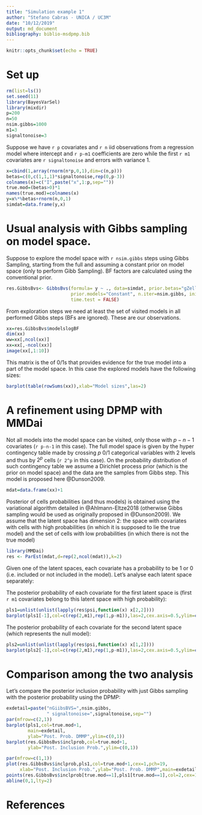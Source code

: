 ```yaml
--- 
title: "Simulation example 1" 
author: "Stefano Cabras - UNICA / UC3M" 
date: "10/12/2019" 
output: md_document 
bibliography: biblio-msdpmp.bib 
--- 
```


  
```r
knitr::opts_chunk$set(echo = TRUE) 
``` 


# Set up 

```r
rm(list=ls()) 
set.seed(11) 
library(BayesVarSel) 
library(mixdir) 
p=200 
n=50 
nsim.gibbs=1000
m1=3 
signaltonoise=3 
``` 

Suppose we have `r p` covariates and `r n` iid observations from a regression model where intercept and `r p-m1` coefficients are zero while the first `r m1` covariates are `r signaltonoise` and errors with variance 1. 

```r
x=cbind(1,array(rnorm(n*p,0,1),dim=c(n,p))) 
betas=c(0,c(1,1,1)*signaltonoise,rep(0,p-3)) 
colnames(x)=c("I",paste("x",1:p,sep="")) 
true.mod=(betas>0)*1 
names(true.mod)=colnames(x) 
y=x%*%betas+rnorm(n,0,1) 
simdat=data.frame(y,x) 
``` 


# Usual analysis with Gibbs sampling on model space. 

Suppose to explore the model space with `r nsim.gibbs` steps using Gibbs Sampling, starting from the full and assuming a constant prior on model space (only to perform Gibb Sampling). BF factors are calculated using the conventional prior. 

```r
res.GibbsBvs<- GibbsBvs(formula= y ~ ., data=simdat, prior.betas="gZellner", 
                        prior.models="Constant", n.iter=nsim.gibbs, init.model="Null", n.burnin=100, 
                        time.test = FALSE)
``` 


From exploration steps we need at least the set of visited models in all performed Gibbs steps (BFs are ignored). These are our observations.


```r
xx=res.GibbsBvs$modelslogBF 
dim(xx) 
ww=xx[,ncol(xx)] 
xx=xx[,-ncol(xx)] 
image(xx[,1:10]) 
``` 

This matrix is the of 0/1s that provides evidence for the true model into a part of the model space. In this case the explored models have the following sizes:

```r
barplot(table(rowSums(xx)),xlab="Model sizes",las=2)
```




# A refinement using DPMP with MMDai
Not all models into the model space can be visited, only those with $p-n-1$ covariates (`r p-n-1` in this case). The full model space is given by the hyper contingency table made by crossing $p$ 0/1 categorical variables with 2 levels and thus by $2^p$ cells (`r 2^p` in this case). On the probability distribution of such contingency table we assume a Dirichlet process prior (which is the prior on model space) and the data are the samples from Gibbs step. This model is proposed here @Dunson2009. 

```r
mdat=data.frame(xx)+1
``` 

Posterior of cells probabilities (and thus models) is obtained using the variational algorithm detailed in @Ahlmann-Eltze2018 (otherwise Gibbs sampling would be used as originally proposed in @Dunson2009). We assume that the latent space has dimension 2: the space with covariates with cells with high probabilities (in which it is supposed to lie the true model) and the set of cells with low probabilities (in which there is not the true model) 

```r
library(MMDai)
res <- ParEst(mdat,d=rep(2,ncol(mdat)),k=2)

``` 

Given one of the latent spaces, each covariate has a probability to be 1 or 0 (i.e. included or not included in the model). Let's analyse each latent space separately: 

The posterior probability of each covariate for the first latent space is (first `r m1` covariates belong to this latent space with high probability): 

```r
pls1=unlist(unlist(lapply(res$psi,function(x) x[2,2]))) 
barplot(pls1[-1],col=c(rep(2,m1),rep(1,p-m1)),las=2,cex.axis=0.5,ylim=c(0,1)) 
``` 

  

The posterior probability of each covariate for the second latent space (which represents the null model): 

  
```r
pls2=unlist(unlist(lapply(res$psi,function(x) x[1,2]))) 
barplot(pls2[-1],col=c(rep(2,m1),rep(1,p-m1)),las=2,cex.axis=0.5,ylim=c(0,1)) 
``` 

  

# Comparison among the two analysis 

  
Let's compare the posterior inclusion probability with just Gibbs sampling with the posterior probability using the DPMP: 

```r
exdetail=paste("nGiibsBVS=",nsim.gibbs,
               " signaltonoise=",signaltonoise,sep="") 
par(mfrow=c(2,1)) 
barplot(pls1,col=true.mod+1, 
        main=exdetail, 
        ylab="Post. Prob. DMMP",ylim=c(0,1)) 
barplot(res.GibbsBvs$inclprob,col=true.mod+1,
        ylab="Post. Inclusion Prob.",ylim=c(0,1)) 
``` 

  

```r
par(mfrow=c(1,1)) 
plot(res.GibbsBvs$inclprob,pls1,col=true.mod+1,cex=1,pch=19, 
     xlab="Post. Inclusion Prob.",ylab="Post. Prob. DMMP",main=exdetail,ylim=c(0,1),xlim=c(0,1)) 
points(res.GibbsBvs$inclprob[true.mod==1],pls1[true.mod==1],col=2,cex=1,pch=23) 
abline(0,1,lty=2) 
``` 

# References 

 
